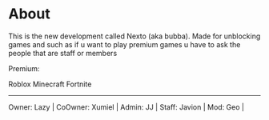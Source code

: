 # About

This is the new development called Nexto (aka bubba).
Made for unblocking games and such as if u want to play premium games u have to ask the people that are staff or members

Premium:

Roblox
Minecraft
Fortnite

----------------------------------------------------------------------
Owner: Lazy | CoOwner: Xumiel | Admin: JJ | Staff: Javion | Mod: Geo |
